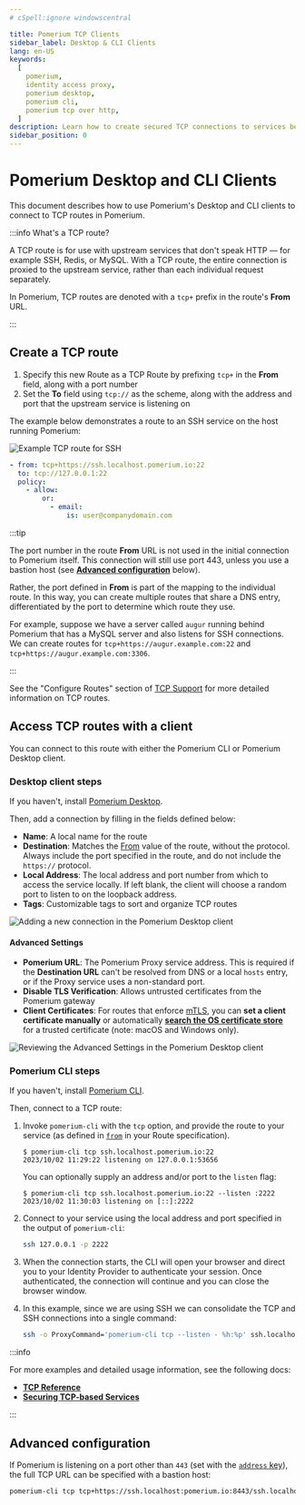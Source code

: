 ```yaml
---
# cSpell:ignore windowscentral

title: Pomerium TCP Clients
sidebar_label: Desktop & CLI Clients
lang: en-US
keywords:
  [
    pomerium,
    identity access proxy,
    pomerium desktop,
    pomerium cli,
    pomerium tcp over http,
  ]
description: Learn how to create secured TCP connections to services behind Pomerium.
sidebar_position: 0
---
```



# Pomerium Desktop and CLI Clients

This document describes how to use Pomerium's Desktop and CLI clients to connect to TCP routes in Pomerium.

:::info What's a TCP route?

A TCP route is for use with upstream services that don't speak HTTP — for example
SSH, Redis, or MySQL. With a TCP route, the entire connection is proxied to the
upstream service, rather than each individual request separately.

In Pomerium, TCP routes are denoted with a `tcp+` prefix in the route's **From** URL.

:::

## Create a TCP route

1. Specify this new Route as a TCP Route by prefixing `tcp+` in the **From** field, along with a port number
1. Set the **To** field using `tcp://` as the scheme, along with the address and port that the upstream service is listening on

The example below demonstrates a route to an SSH service on the host running Pomerium:

<Tabs>
<TabItem value="Pomerium Enterprise" label="Pomerium Enterprise">

![Example TCP route for SSH](./img/tcp-ssh-route.png)

</TabItem>
<TabItem value="Pomerium Core" label="Pomerium Core">

```yaml
- from: tcp+https://ssh.localhost.pomerium.io:22
  to: tcp://127.0.0.1:22
  policy:
    - allow:
        or:
          - email:
              is: user@companydomain.com
```

</TabItem>
</Tabs>

:::tip

The port number in the route **From** URL is not used in the initial connection to Pomerium itself. This connection will still use port 443, unless you use a bastion host (see [**Advanced configuration**](#advanced-configuration) below).

Rather, the port defined in **From** is part of the mapping to the individual route. In this way, you can create multiple routes that share a DNS entry, differentiated by the port to determine which route they use.

For example, suppose we have a server called `augur` running behind Pomerium that has a MySQL server and also listens for SSH connections. We can create routes for `tcp+https://augur.example.com:22` and `tcp+https://augur.example.com:3306`.

:::

See the "Configure Routes" section of [TCP Support](/docs/capabilities/tcp#configure-routes) for more detailed information on TCP routes.

## Access TCP routes with a client

You can connect to this route with either the Pomerium CLI or Pomerium Desktop client.

### Desktop client steps

If you haven't, install [Pomerium Desktop](/docs/deploy/clients/pomerium-desktop).

Then, add a connection by filling in the fields defined below:

- **Name**: A local name for the route
- **Destination**: Matches the [From](/docs/reference/routes/from) value of the route, without the protocol. Always include the port specified in the route, and do not include the `https://` protocol.
- **Local Address**: The local address and port number from which to access the service locally. If left blank, the client will choose a random port to listen to on the loopback address.
- **Tags**: Customizable tags to sort and organize TCP routes

![Adding a new connection in the Pomerium Desktop client](./examples/img/desktop/desktop-new-connection.png)

#### Advanced Settings

- **Pomerium URL**: The Pomerium Proxy service address. This is required if the **Destination URL** can't be resolved from DNS or a local `hosts` entry, or if the Proxy service uses a non-standard port.
- **Disable TLS Verification**: Allows untrusted certificates from the Pomerium gateway
- **Client Certificates**: For routes that enforce [mTLS](/docs/concepts/mutual-auth), you can **set a client certificate manually** or automatically [**search the OS certificate store**](/docs/capabilities/tcp#client-certificates) for a trusted certificate (note: macOS and Windows only).

![Reviewing the Advanced Settings in the Pomerium Desktop client](./examples/img/desktop/advanced-settings.png)

### Pomerium CLI steps

If you haven't, install [Pomerium CLI](/docs/deploy/clients/pomerium-cli).

Then, connect to a TCP route:

1. Invoke `pomerium-cli` with the `tcp` option, and provide the route to your service (as defined in [`from`](/docs/reference/routes/from) in your Route specification).

   ```shell-session
   $ pomerium-cli tcp ssh.localhost.pomerium.io:22
   2023/10/02 11:29:22 listening on 127.0.0.1:53656
   ```

   You can optionally supply an address and/or port to the `listen` flag:

   ```shell-session
   $ pomerium-cli tcp ssh.localhost.pomerium.io:22 --listen :2222
   2023/10/02 11:30:03 listening on [::]:2222
   ```

1. Connect to your service using the local address and port specified in the output of `pomerium-cli`:

   ```bash
   ssh 127.0.0.1 -p 2222
   ```

1. When the connection starts, the CLI will open your browser and direct you to your Identity Provider to authenticate your session. Once authenticated, the connection will continue and you can close the browser window.

1. In this example, since we are using SSH we can consolidate the TCP and SSH connections into a single command:

   ```bash
   ssh -o ProxyCommand='pomerium-cli tcp --listen - %h:%p' ssh.localhost.pomerium.io
   ```

:::info

For more examples and detailed usage information, see the following docs:

- [**TCP Reference**](/docs/capabilities/tcp/reference)
- [**Securing TCP-based Services**](/docs/guides/securing-tcp)

:::

## Advanced configuration

If Pomerium is listening on a port other than `443` (set with the [`address` key](/docs/reference/address)), the full TCP URL can be specified with a bastion host:

```bash
pomerium-cli tcp tcp+https://ssh.localhost:pomerium.io:8443/ssh.localhost.pomerium.io:2222 --listen :2222
```
